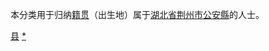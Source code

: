 {{Catnav|頁面分類|各種主題的頁面分類|依中国各省来作的分类|各地中国人|湖北人|荆州人}}
{{Catnav|頁面分類|人物|各國人物|中国人|各地中国人|湖北人|荆州人}}

本分类用于归纳[[籍贯|籍贯]]（出生地）属于[[湖北省|湖北省]][[荆州市|荆州市]][[公安縣|公安縣]]的人士。

[[Category:荆沙人|县]]
[[Category:公安县|*]]